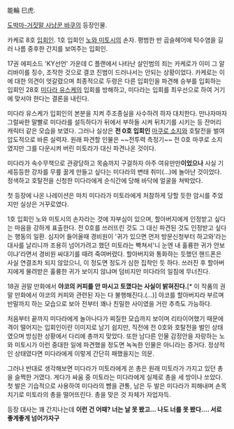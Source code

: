 能輪 巳虎.

[[도박마-거짓말 사냥꾼 바쿠]]의 등장인물. 

카케로 8호 [[입회인]]. 1호 입회인 [[노와 미토시]]의 손자. 
평범한 반 곱슬헤어에 턱수염을 길러 나름 중후한 간지를 보여주는 입회인.

17권 에피소드 'KY선언' 가운데 C 플랜에서 나타난 살인범의 죄는 카케로가 이미 그 알리바이를 징수, 조작한 것으로 결코 진범이 드러나서는 안되는 상황이었다. 카케로는 이에 대한 의견이 엇갈렸으며 최종적으로 두령은 다른 입회인을 파견해 승부를 입회하는 입회인 28호 [[미다라 유스케]]의 입회를 방해하고, 미다라는 입회를 최우선으로 하여 거기에 맞서야 한다는 결론을 내린다. 

미다라 유스케가 입회인의 본분을 지켜 주조종실을 사수하려 하자 대치한다. 만나자마자 그럴싸한 말빨로 미다라를 설득하다가 뒤에서 부하들 시켜 뒤치기를 시키는 등 잔머리 캐릭터 같은 모습을 보였다. 그러나 실상은 '''전 0호 입회인''' [[마쿠로 소지]]와 호탈전을 벌여 압도적으로 바른 실력자. 원래 파견할 인물은 ~~전투력 측정기~~ 전 0호 마쿠로 소지였지만 그를 다운시켜 버린 미토라가 대신 파견나온 것이다.

미다라가 속수무책으로 관광당하고 목숨까지 구걸하자 아주 여유만만'''이었으나''' 사실 기세등등한 강자를 무릎 꿇게 만들고 싶다는 미다라의 변태 취미(...)에 놀아난 것이었다. 정색하고 호탈전을 신청한 미다라에게 순식간에 당해 바닥에 얼굴을 쳐박았다. 

첫 등장에 나온 나레이션은 마치 미다라가 미토라에게 처참하게 당할 듯한 암시를 주었지만 실상은 거꾸로였다.

1호 입회인 노와 미토시의 손자라는 것에 자부심이 있으며, 할아버지에게 인정받고 싶다는 마음을 강하게 표출한다. 전 0호를 쓰러뜨린 것도 그 대신 파견된 것도 인정받고 싶다는 행동의 일환. 심지어 들어올때 경비원이 '귀가 있으면 먼저 방문신청부터 하고와'라는 대사를 날리니까 조용히 넘어가려고 했던 미토라는 빡쳐서'니 눈엔 내 훌륭한 귀가 안보이냐'라면서 경비원 싸대기를 때려 죽여버렸다. 할아버지와 통화하는 듯했던 핸드폰은 사실 연결조차 되지 않았으니, 이 정도면 정도가 심한 집착인 듯 하다. 쓰러진 후 할아버지에게 물려받은 훌륭한 귀가 보이지 않냐며 덤비지만 미다라의 일침에 무너진다.

18권 권말 만화에서 '''야코의 커피를 안 마시고 토꼈다는 사실이 밝혀진다.'''[* 이 작품의 권말 만화에서 야코의 커피와 관련된 자는 다 불행해진다.(...)] 야코를 할아버지라 부르며 반말까지 하는 모습으로 보아 전부터 꽤나 친밀한 사이였을 거란 추측도 가능하다.

처음부터 끝까지 미다라에게 놀아나다가 찌질한 모습까지 보이며 리타이어했기 때문에 격이 떨어지는 입회인이란 이미지로 남기 쉽지만, 직전에 전 0호와 호탈전을 벌인 상태였으며 방심한 상황에서 다리에 총까지 맞았다. 또한 남다른 인물 감정안을 자랑하는 노와 미토시가 이런 중대한 일에 파견했을 정도면 녹녹한 인물은 아니라는 증거다. 정상적인 상태였다면 미다라에게 이렇게 간단히 패했을지는 의문.

그러나 반대로 생각해보면 미다라가 미토라에게 쏜 총은 원래 미토라가 가지고 있던 총을 슬쩍한 거였다. 게다가 싸움 중 미토라는 미다라에게 실제로 총을 세 방이나 쏘았다. 첫 발은 기습적으로 사용하여 미다라의 뺨을 관통, 남은 두 발은 미다라가 피해내며 손목치기로 미토라의 총을 떨어뜨린다. 총을 맞은 것 자체가 자업자득.

등장 대사는 꽤 간지나는데 '''이런 건 어때? 너는 날 못 봤고... 나도 너를 못 봤다.... 서로 좋게좋게 넘어가자구'''
